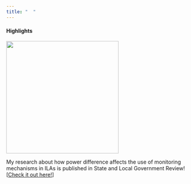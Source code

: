 ```yaml
---
title: "  "
---
```


#### Highlights

![](Image/slgb_56_1.largecover.png){fig-align="center" width="300"}

My research about how power difference affects the use of monitoring mechanisms in ILAs is published in State and Local Government Review! \[[Check it out here!](https://doi.org/10.1177/0160323X231208958)\]
